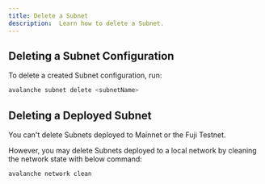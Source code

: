 ```yaml
---
title: Delete a Subnet
description:  Learn how to delete a Subnet.
---
```


Deleting a Subnet Configuration[​](#deleting-a-subnet-configuration "Direct link to heading")
---------------------------------------------------------------------------------------------

To delete a created Subnet configuration, run:

```bash
avalanche subnet delete <subnetName>
```

Deleting a Deployed Subnet[​](#deleting-a-deployed-subnet "Direct link to heading")
-----------------------------------------------------------------------------------

You can't delete Subnets deployed to Mainnet or the Fuji Testnet.

However, you may delete Subnets deployed to a local network by cleaning the network state with below command:

```bash
avalanche network clean
```
